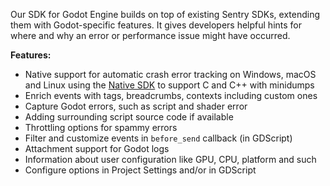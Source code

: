Our SDK for Godot Engine builds on top of existing Sentry SDKs, extending them with Godot-specific features. It gives developers helpful hints for where and why an error or performance issue might have occurred.

**Features:**

- Native support for automatic crash error tracking on Windows, macOS and Linux using the [Native SDK](/platforms/native/) to support C and C++ with minidumps
- Enrich events with tags, breadcrumbs, contexts including custom ones
- Capture Godot errors, such as script and shader error
- Adding surrounding script source code if available
- Throttling options for spammy errors
- Filter and customize events in `before_send` callback (in GDScript)
- Attachment support for Godot logs
- Information about user configuration like GPU, CPU, platform and such
- Configure options in Project Settings and/or in GDScript
